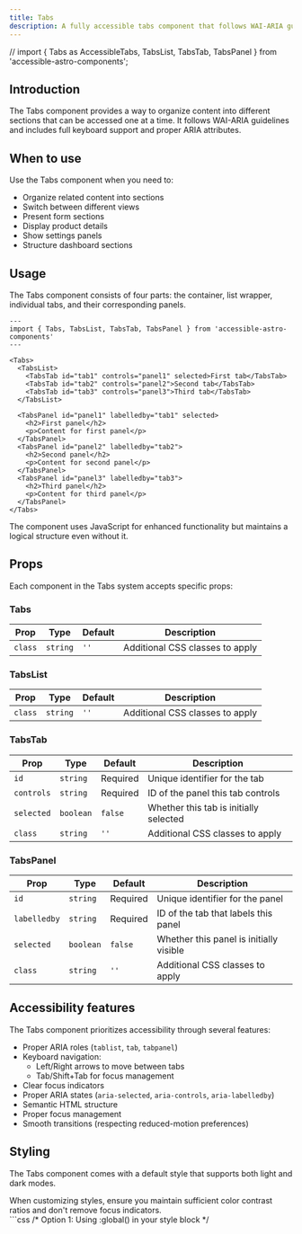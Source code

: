 ```yaml
---
title: Tabs
description: A fully accessible tabs component that follows WAI-ARIA guidelines for organizing content into different sections.
---
```


// import { Tabs as AccessibleTabs, TabsList, TabsTab, TabsPanel } from 'accessible-astro-components';

## Introduction

The Tabs component provides a way to organize content into different sections that can be accessed one at a time. It follows WAI-ARIA guidelines and includes full keyboard support and proper ARIA attributes.

## When to use

Use the Tabs component when you need to:

- Organize related content into sections
- Switch between different views
- Present form sections
- Display product details
- Show settings panels
- Structure dashboard sections

## Usage

The Tabs component consists of four parts: the container, list wrapper, individual tabs, and their corresponding panels.

```astro
---
import { Tabs, TabsList, TabsTab, TabsPanel } from 'accessible-astro-components'
---

<Tabs>
  <TabsList>
    <TabsTab id="tab1" controls="panel1" selected>First tab</TabsTab>
    <TabsTab id="tab2" controls="panel2">Second tab</TabsTab>
    <TabsTab id="tab3" controls="panel3">Third tab</TabsTab>
  </TabsList>

  <TabsPanel id="panel1" labelledby="tab1" selected>
    <h2>First panel</h2>
    <p>Content for first panel</p>
  </TabsPanel>
  <TabsPanel id="panel2" labelledby="tab2">
    <h2>Second panel</h2>
    <p>Content for second panel</p>
  </TabsPanel>
  <TabsPanel id="panel3" labelledby="tab3">
    <h2>Third panel</h2>
    <p>Content for third panel</p>
  </TabsPanel>
</Tabs>
```

<Aside type="tip" title="Progressive enhancement">
  The component uses JavaScript for enhanced functionality but maintains a logical structure even without it.
</Aside>

## Props

Each component in the Tabs system accepts specific props:

### Tabs
| Prop | Type | Default | Description |
|------|------|---------|-------------|
| `class` | `string` | `''` | Additional CSS classes to apply |

### TabsList
| Prop | Type | Default | Description |
|------|------|---------|-------------|
| `class` | `string` | `''` | Additional CSS classes to apply |

### TabsTab
| Prop | Type | Default | Description |
|------|------|---------|-------------|
| `id` | `string` | Required | Unique identifier for the tab |
| `controls` | `string` | Required | ID of the panel this tab controls |
| `selected` | `boolean` | `false` | Whether this tab is initially selected |
| `class` | `string` | `''` | Additional CSS classes to apply |

### TabsPanel
| Prop | Type | Default | Description |
|------|------|---------|-------------|
| `id` | `string` | Required | Unique identifier for the panel |
| `labelledby` | `string` | Required | ID of the tab that labels this panel |
| `selected` | `boolean` | `false` | Whether this panel is initially visible |
| `class` | `string` | `''` | Additional CSS classes to apply |

## Accessibility features

The Tabs component prioritizes accessibility through several features:

- Proper ARIA roles (`tablist`, `tab`, `tabpanel`)
- Keyboard navigation:
  - Left/Right arrows to move between tabs
  - Tab/Shift+Tab for focus management
- Clear focus indicators
- Proper ARIA states (`aria-selected`, `aria-controls`, `aria-labelledby`)
- Semantic HTML structure
- Proper focus management
- Smooth transitions (respecting reduced-motion preferences)

## Styling

The Tabs component comes with a default style that supports both light and dark modes.

<Aside type="caution" title="Accessibility considerations">
  When customizing styles, ensure you maintain sufficient color contrast ratios and don't remove focus indicators.
</Aside>

<Tabs>
  <TabItem label="Custom CSS">
    ```css
    /* Option 1: Using :global() in your style block */
    <style>
      :global(.tab) {
        flex-grow: 1;
        padding-block: 0.75rem;
        padding-inline: 1rem;
        border: 2px solid;
        border-radius: 0.5rem;
        border-color: light-dark(hsl(215 25% 27%), hsl(215 25% 89%));
        background-color: transparent;
        color: inherit;
        font-weight: 700;
        cursor: pointer;
      }

      :global(.tab[aria-selected='true']),
      :global(.tab:hover),
      :global(.tab:focus-visible) {
        color: light-dark(hsl(0 0% 100%), hsl(215 25% 27%));
        background-color: light-dark(hsl(215 25% 27%), hsl(215 25% 89%));
      }

      :global(.tab-panel) {
        display: flex;
        flex-direction: column;
        min-block-size: 10rem;
        padding: 2rem;
        border: 2px solid;
        border-color: light-dark(hsl(215 25% 27%), hsl(215 25% 89%));
        border-end-end-radius: 0.5rem;
        border-end-start-radius: 0.5rem;
      }
    </style>

    /* Option 2: Using is:global on the style tag */
    <style is:global>
      .tab {
        /* Same as above */
      }

      .tab[aria-selected='true'],
      .tab:hover,
      .tab:focus-visible {
        /* Same as above */
      }

      .tab-panel {
        /* Same as above */
      }
    </style>
    ```
  </TabItem>
  <TabItem label="Tailwind Classes">
    ```astro
    <Tabs class="w-full">
      <TabsList class="flex gap-2">
        <TabsTab 
          class="flex-1 px-4 py-2 font-bold rounded-t border-2 hover:bg-gray-100 dark:hover:bg-gray-800"
          id="tab1" 
          controls="panel1" 
          selected
        >
          Tab 1
        </TabsTab>
      </TabsList>
      <TabsPanel 
        class="p-4 border-2 rounded-b min-h-[10rem]"
        id="panel1" 
        labelledby="tab1" 
        selected
      >
        Panel content
      </TabsPanel>
    </Tabs>
    ```
  </TabItem>
</Tabs>

<Aside type="note" title="Style scoping">
  Astro components use scoped styles by default. To override component styles, you'll need to use either `:global()` selectors or the `is:global` directive on your style tag.
</Aside>

## Interactive example

<div class="not-content">
  <AccessibleTabs>
    <TabsList>
      <TabsTab id="example-tab1" controls="example-panel1" selected>First tab</TabsTab>
      <TabsTab id="example-tab2" controls="example-panel2">Second tab</TabsTab>
      <TabsTab id="example-tab3" controls="example-panel3">Third tab</TabsTab>
    </TabsList>
    <TabsPanel id="example-panel1" labelledby="example-tab1" selected>
      <h3>First panel</h3>
      <p>Try using the arrow keys to navigate between tabs!</p>
    </TabsPanel>
    <TabsPanel id="example-panel2" labelledby="example-tab2">
      <h3>Second panel</h3>
      <p>Notice how the focus management works when tabbing through.</p>
    </TabsPanel>
    <TabsPanel id="example-panel3" labelledby="example-tab3">
      <h3>Third panel</h3>
      <p>The component handles all the ARIA attributes automatically.</p>
    </TabsPanel>
  </AccessibleTabs>
</div>

<Aside type="note" title="Implementation note">
  The component automatically handles keyboard interactions and focus management. Use unique IDs for tabs and panels to ensure proper relationships.
</Aside>
